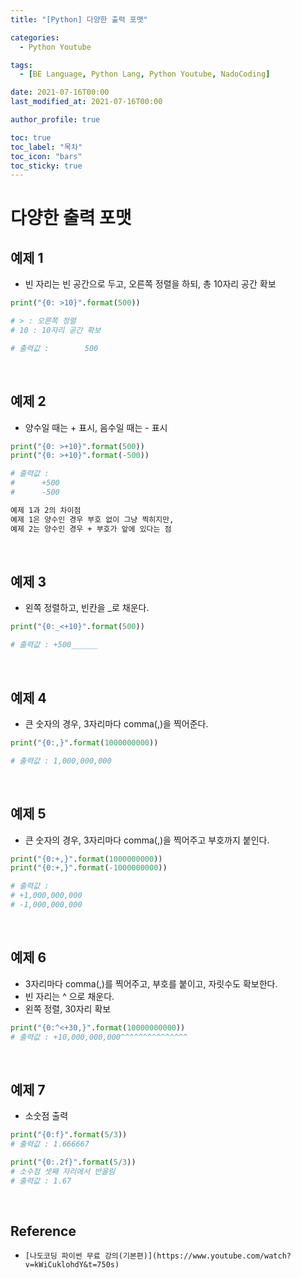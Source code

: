 ```yaml
---
title: "[Python] 다양한 출력 포맷"

categories:
  - Python Youtube

tags:
  - [BE Language, Python Lang, Python Youtube, NadoCoding]

date: 2021-07-16T00:00
last_modified_at: 2021-07-16T00:00

author_profile: true

toc: true
toc_label: "목차"
toc_icon: "bars"
toc_sticky: true
---
```


# 다양한 출력 포맷

## 예제 1

- 빈 자리는 빈 공간으로 두고, 오른쪽 정렬을 하되, 총 10자리 공간 확보

```python
print("{0: >10}".format(500))

# > : 오른쪽 정렬
# 10 : 10자리 공간 확보

# 출력값 :        500
```

<br />

## 예제 2

- 양수일 때는 + 표시, 음수일 때는 - 표시

```python
print("{0: >+10}".format(500))
print("{0: >+10}".format(-500))
```

```python
# 출력값 :
#      +500
#      -500
```

```markdown
예제 1과 2의 차이점  
예제 1은 양수인 경우 부호 없이 그냥 찍히지만,  
예제 2는 양수인 경우 + 부호가 앞에 있다는 점
```

<br />

## 예제 3

- 왼쪽 정렬하고, 빈칸을 \_로 채운다.

```python
print("{0:_<+10}".format(500))

# 출력값 : +500______
```

<br />

## 예제 4

- 큰 숫자의 경우, 3자리마다 comma(,)을 찍어준다.

```python
print("{0:,}".format(1000000000))

# 출력값 : 1,000,000,000
```

<br />

## 예제 5

- 큰 숫자의 경우, 3자리마다 comma(,)을 찍어주고 부호까지 붙인다.

```python
print("{0:+,}".format(1000000000))
print("{0:+,}".format(-1000000000))

# 출력값 :
# +1,000,000,000
# -1,000,000,000
```

<br />

## 예제 6

- 3자리마다 comma(,)를 찍어주고, 부호를 붙이고, 자릿수도 확보한다.
- 빈 자리는 ^ 으로 채운다.
- 왼쪽 정렬, 30자리 확보

```python
print("{0:^<+30,}".format(10000000000))
# 출력값 : +10,000,000,000^^^^^^^^^^^^^^^
```

<br />

## 예제 7

- 소숫점 출력

```python
print("{0:f}".format(5/3))
# 출력값 : 1.666667

print("{0:.2f}".format(5/3))
# 소수점 셋째 자리에서 반올림
# 출력값 : 1.67
```

<br />

## Reference

- `[나도코딩 파이썬 무료 강의(기본편)](https://www.youtube.com/watch?v=kWiCuklohdY&t=750s)`
